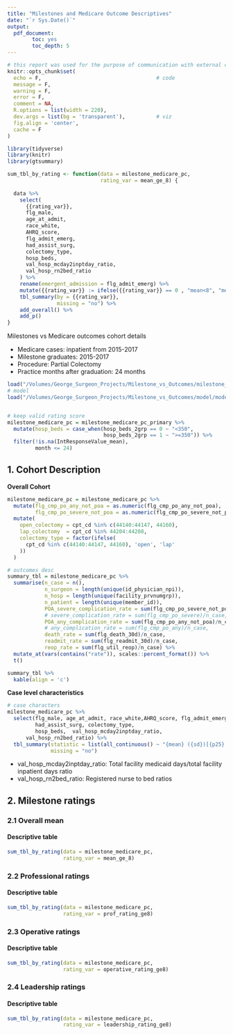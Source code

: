 ```yaml
---
title: "Milestones and Medicare Outcome Descriptives"
date: "`r Sys.Date()`"
output: 
  pdf_document:
        toc: yes
        toc_depth: 5
---
```


```r
# this report was used for the purpose of communication with external collaborators like ACGME
knitr::opts_chunk$set(
  echo = F,                                     # code
  message = F,
  warning = F,
  error = F,
  comment = NA,
  R.options = list(width = 220),
  dev.args = list(bg = 'transparent'),          # viz
  fig.align = 'center',
  cache = F
)

library(tidyverse)
library(knitr)
library(gtsummary)

sum_tbl_by_rating <- function(data = milestone_medicare_pc,
                              rating_var = mean_ge_8) {
  
  data %>%
    select(
      {{rating_var}},
      flg_male,
      age_at_admit,
      race_white,
      AHRQ_score,
      flg_admit_emerg,
      had_assist_surg,
      colectomy_type,
      hosp_beds,
      val_hosp_mcday2inptday_ratio,
      val_hosp_rn2bed_ratio
    ) %>% 
    rename(emergent_admission = flg_admit_emerg) %>% 
    mutate({{rating_var}} := ifelse({{rating_var}} == 0 , "mean<8", "mean>=8")) %>% 
    tbl_summary(by = {{rating_var}},
                missing = "no") %>%
    add_overall() %>%
    add_p()
}

```

Milestones vs Medicare outcomes cohort details

-	Medicare cases: inpatient from 2015-2017
-	Milestone graduates: 2015-2017
-	Procedure: Partial Colectomy
-	Practice months after graduation: 24 months


```r
load("/Volumes/George_Surgeon_Projects/Milestone_vs_Outcomes/milestone_medicare_pc_primary.rdata")
# model
load("/Volumes/George_Surgeon_Projects/Milestone_vs_Outcomes/model/models_month24_pc.rdata")


# keep valid rating score
milestone_medicare_pc = milestone_medicare_pc_primary %>% 
  mutate(hosp_beds = case_when(hosp_beds_2grp == 0 ~ "<350",
                               hosp_beds_2grp == 1 ~ ">=350")) %>% 
  filter(!is.na(IntResponseValue_mean),
         month <= 24)
```

## 1. Cohort Description

**Overall Cohort**
```r
milestone_medicare_pc = milestone_medicare_pc %>% 
  mutate(flg_cmp_po_any_not_poa = as.numeric(flg_cmp_po_any_not_poa),
         flg_cmp_po_severe_not_poa = as.numeric(flg_cmp_po_severe_not_poa)) %>% 
  mutate(
    open_colectomy = cpt_cd %in% c(44140:44147, 44160),
    lap_colectomy  = cpt_cd %in% 44204:44208,
    colectomy_type = factor(ifelse(
      cpt_cd %in% c(44140:44147, 44160), 'open', 'lap'
    ))
  ) 

# outcomes desc
summary_tbl = milestone_medicare_pc %>% 
  summarise(n_case = n(),
            n_surgeon = length(unique(id_physician_npi)),
            n_hosp = length(unique(facility_prvnumgrp)),
            n_patient = length(unique(member_id)),
            POA_severe_complication_rate = sum(flg_cmp_po_severe_not_poa)/n_case,
            # severe_complication_rate = sum(flg_cmp_po_severe)/n_case,
            POA_any_complication_rate = sum(flg_cmp_po_any_not_poa)/n_case,
            # any_complication_rate = sum(flg_cmp_po_any)/n_case,
            death_rate = sum(flg_death_30d)/n_case,
            readmit_rate = sum(flg_readmit_30d)/n_case,
            reop_rate = sum(flg_util_reop)/n_case) %>% 
  mutate_at(vars(contains("rate")), scales::percent_format()) %>% 
  t() 

summary_tbl %>% 
  kable(align = 'c')


```

**Case level characteristics**

```r
# case characters
milestone_medicare_pc %>% 
  select(flg_male, age_at_admit, race_white,AHRQ_score, flg_admit_emerg,
         had_assist_surg, colectomy_type,
         hosp_beds,  val_hosp_mcday2inptday_ratio,
      val_hosp_rn2bed_ratio) %>% 
  tbl_summary(statistic = list(all_continuous() ~ "{mean} ({sd})[{p25}, {p75}]"),
              missing = "no")
```
* val_hosp_mcday2inptday_ratio: Total facility medicaid days/total facility inpatient days ratio
* val_hosp_rn2bed_ratio: Registered nurse to  bed ratios

## 2. Milestone ratings

### 2.1 Overall mean

#### Descriptive table

```r
sum_tbl_by_rating(data = milestone_medicare_pc,
                  rating_var = mean_ge_8) 
```



### 2.2 Professional ratings 

#### Descriptive table

```r
sum_tbl_by_rating(data = milestone_medicare_pc,
                  rating_var = prof_rating_ge8)
```


### 2.3 Operative ratings

#### Descriptive table

```r
sum_tbl_by_rating(data = milestone_medicare_pc,
                  rating_var = operative_rating_ge8)
```


### 2.4 Leadership ratings

#### Descriptive table

```r
sum_tbl_by_rating(data = milestone_medicare_pc,
                  rating_var = leadership_rating_ge8)
```




